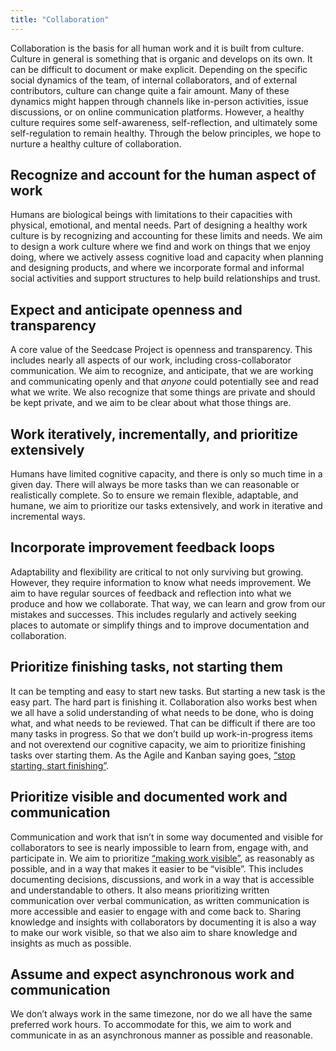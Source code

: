 ```yaml
---
title: "Collaboration"
---
```


Collaboration is the basis for all human work and it is built from
culture. Culture in general is something that is organic and develops on
its own. It can be difficult to document or make explicit. Depending on
the specific social dynamics of the team, of internal collaborators, and
of external contributors, culture can change quite a fair amount. Many
of these dynamics might happen through channels like in-person
activities, issue discussions, or on online communication platforms.
However, a healthy culture requires some self-awareness,
self-reflection, and ultimately some self-regulation to remain healthy.
Through the below principles, we hope to nurture a healthy culture of
collaboration.

## Recognize and account for the human aspect of work

Humans are biological beings with limitations to their capacities with
physical, emotional, and mental needs. Part of designing a
healthy work culture is by recognizing and accounting for these limits
and needs. We aim to design a work culture where we find and work on
things that we enjoy doing, where we actively assess cognitive load and
capacity when planning and designing products, and where we incorporate
formal and informal social activities and support structures to help
build relationships and trust.

## Expect and anticipate openness and transparency

A core value of the Seedcase Project is openness and transparency. This
includes nearly all aspects of our work, including cross-collaborator
communication. We aim to recognize, and anticipate, that we are working
and communicating openly and that *anyone* could potentially see and
read what we write. We also recognize that some things are private and
should be kept private, and we aim to be clear about what those things
are.

## Work iteratively, incrementally, and prioritize extensively

Humans have limited cognitive capacity, and there is only so much time
in a given day. There will always be more tasks than we can reasonable
or realistically complete. So to ensure we remain flexible, adaptable,
and humane, we aim to prioritize our tasks extensively, and work in
iterative and incremental ways.

## Incorporate improvement feedback loops

Adaptability and flexibility are critical to not only surviving but growing. However,
they require information to know what needs improvement. We aim to have
regular sources of feedback and reflection into what we produce and how
we collaborate. That way, we can learn and grow from our mistakes and
successes. This includes regularly and actively seeking places to
automate or simplify things and to improve documentation and
collaboration.

## Prioritize finishing tasks, not starting them

It can be tempting and easy to start new tasks. But starting a new task
is the easy part. The hard part is finishing it. Collaboration also
works best when we all have a solid understanding of what needs to be
done, who is doing what, and what needs to be reviewed. That can be
difficult if there are too many tasks in progress. So that we don't
build up work-in-progress items and not overextend our cognitive
capacity, we aim to prioritize finishing tasks over starting them. As
the Agile and Kanban saying goes, ["stop starting, start
finishing"](https://readwrite.com/stop-starting-start-finishing-with-agile/).

## Prioritize visible and documented work and communication

Communication and work that isn't in some way documented and visible for
collaborators to see is nearly impossible to learn from, engage with,
and participate in. We aim to prioritize ["making work
visible"](https://makingworkvisible.com/book/), as reasonably as
possible, and in a way that makes it easier to be "visible". This
includes documenting decisions, discussions, and work in a way that is
accessible and understandable to others. It also means prioritizing
written communication over verbal communication, as written
communication is more accessible and easier to engage with and come back to. Sharing
knowledge and insights with collaborators by documenting it is also a
way to make our work visible, so that we also aim to share knowledge and
insights as much as possible.

## Assume and expect asynchronous work and communication

We don't always work in the same timezone, nor do we all have the same
preferred work hours. To accommodate for this, we aim to work and
communicate in as an asynchronous manner as possible and reasonable.
